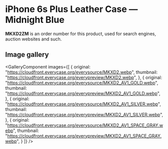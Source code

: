 
# iPhone 6s Plus Leather Case — Midnight Blue

<Callout type='info' emoji='👉🏻'>**MKXD2ZM** is an order number for this product, used for search engines, auction websites and such.</Callout>

## Image gallery

<GalleryComponent
    images={[
      {
        original: "https://cloudfront.everycase.org/everysource/MKXD2.webp",
        thumbnail: "https://cloudfront.everycase.org/everypreview/MKXD2.webp",
      },
      {
        original: "https://cloudfront.everycase.org/everysource/MKXD2_AV1_GOLD.webp",
        thumbnail: "https://cloudfront.everycase.org/everypreview/MKXD2_AV1_GOLD.webp",
      },
      {
        original: "https://cloudfront.everycase.org/everysource/MKXD2_AV1_SILVER.webp",
        thumbnail: "https://cloudfront.everycase.org/everypreview/MKXD2_AV1_SILVER.webp",
      },
      {
        original: "https://cloudfront.everycase.org/everysource/MKXD2_AV1_SPACE_GRAY.webp",
        thumbnail: "https://cloudfront.everycase.org/everypreview/MKXD2_AV1_SPACE_GRAY.webp",
      }
    ]}
  />
